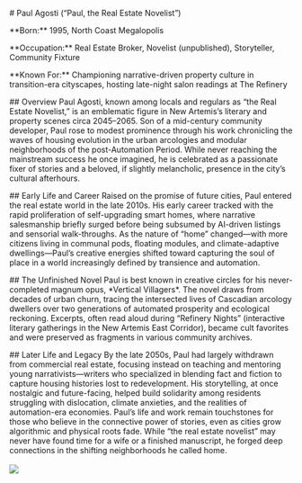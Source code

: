 \# Paul Agosti (“Paul, the Real Estate Novelist”) &#x20;

\*\*Born:\*\* 1995, North Coast Megalopolis  &#x20;

\*\*Occupation:\*\* Real Estate Broker, Novelist (unpublished), Storyteller, Community Fixture  &#x20;

\*\*Known For:\*\* Championing narrative-driven property culture in transition-era cityscapes, hosting late-night salon readings at The Refinery&#x20;

\## Overview  Paul Agosti, known among locals and regulars as “the Real Estate Novelist,” is an emblematic figure in New Artemis’s literary and property scenes circa 2045–2065. Son of a mid-century community developer, Paul rose to modest prominence through his work chronicling the waves of housing evolution in the urban arcologies and modular neighborhoods of the post-Automation Period. While never reaching the mainstream success he once imagined, he is celebrated as a passionate fixer of stories and a beloved, if slightly melancholic, presence in the city’s cultural afterhours. &#x20;

\## Early Life and Career  Raised on the promise of future cities, Paul entered the real estate world in the late 2010s. His early career tracked with the rapid proliferation of self-upgrading smart homes, where narrative salesmanship briefly surged before being subsumed by AI-driven listings and sensorial walk-throughs. As the nature of “home” changed—with more citizens living in communal pods, floating modules, and climate-adaptive dwellings—Paul’s creative energies shifted toward capturing the soul of place in a world increasingly defined by transience and automation. &#x20;

\## The Unfinished Novel  Paul is best known in creative circles for his never-completed magnum opus, \*Vertical Villagers\*. The novel draws from decades of urban churn, tracing the intersected lives of Cascadian arcology dwellers over two generations of automated prosperity and ecological reckoning. Excerpts, often read aloud during “Refinery Nights” (interactive literary gatherings in the New Artemis East Corridor), became cult favorites and were preserved as fragments in various community archives. &#x20;

\## Later Life and Legacy  By the late 2050s, Paul had largely withdrawn from commercial real estate, focusing instead on teaching and mentoring young narrativists—writers who specialized in blending fact and fiction to capture housing histories lost to redevelopment. His storytelling, at once nostalgic and future-facing, helped build solidarity among residents struggling with dislocation, climate anxieties, and the realities of automation-era economies.  Paul’s life and work remain touchstones for those who believe in the connective power of stories, even as cities grow algorithmic and physical roots fade. While “the real estate novelist” may never have found time for a wife or a finished manuscript, he forged deep connections in the shifting neighborhoods he called home.\
\
![](Ill_side_male.png)
